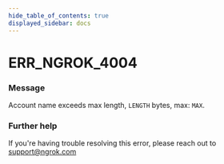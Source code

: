 ```yaml
---
hide_table_of_contents: true
displayed_sidebar: docs
---
```



# ERR_NGROK_4004

### Message

Account name exceeds max length, `LENGTH` bytes, max: `MAX`.

### Further help

If you're having trouble resolving this error, please reach out to [support@ngrok.com](mailto:support@ngrok.com?subject=Help%20with%20ERR_NGROK_4004)

<ErrorDetails error="err_ngrok_4004" />
